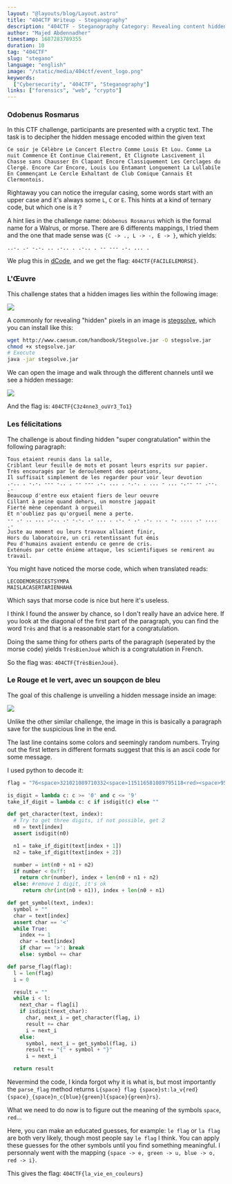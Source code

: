 ```yaml
---
layout: "@layouts/blog/Layout.astro"
title: "404CTF Writeup - Steganography"
description: "404CTF - Steganography Category: Revealing content hidden in plain sight"
author: "Majed Abdennadher"
timestamp: 1687283789355
duration: 10
tag: "404CTF"
slug: "stegano"
language: "english"
image: "/static/media/404ctf/event_logo.png"
keywords:
  ["Cybersecurity", "404CTF", "Steganography"]
links: ["forensics", "web", "crypto"]
---
```


### Odobenus Rosmarus

In this CTF challenge, participants are presented with a cryptic text.
The task is to decipher the hidden message encoded within the given text

```
Ce soir je Célèbre Le Concert Electro Comme Louis Et Lou. Comme La nuit Commence Et Continue Clairement, Et Clignote Lascivement il Chasse sans Chausser En Clapant Encore Classiquement Les Cerclages du Clergé. Encore Car Encore, Louis Lou Entamant Longuement La Lullabile En Commençant Le Cercle Exhaltant de Club Comique Cannais Et Clermontois.
```

Rightaway you can notice the irregular casing, some words start with an upper case and it's always some `L`, `C` or `E`. This hints at a kind of ternary code, but which one is it ?

A hint lies in the challenge name: `Odobenus Rosmarus` which is the formal name for a Walrus, or morse.
There are 6 differents mappings, I tried them and the one that made sense was `{C -> ., L -> -, E -> }`, which yields:

```
..-. .- -.-. .. .-.. . .-.. . -- --- .-. ... .
```

We plug this in [dCode](https://www.dcode.fr/code-morse), and we get the flag: `404CTF{FACILELEMORSE}`.

### L'Œuvre

This challenge states that a hidden images lies within the following image:

![](/static/media/404ctf/loeuvre-1.png)

A commonly for revealing "hidden" pixels in an image is [stegsolve](https://wiki.bi0s.in/steganography/stegsolve/), which you can install like this:

```bash
wget http://www.caesum.com/handbook/Stegsolve.jar -O stegsolve.jar
chmod +x stegsolve.jar
# Execute
java -jar stegsolve.jar
```

We can open the image and walk through the different channels until we see a hidden message:

![](/static/media/404ctf/loeuvre-2.png)

And the flag is: `404CTF{C3z4nne3_ouVr3_To1}`

### Les félicitations

The challenge is about finding hidden "super congratulation" within the following paragraph:

```
Tous etaient reunis dans la salle,
Criblant leur feuille de mots et posant leurs esprits sur papier.
Très encouragés par le deroulement des opérations,
Il suffisait simplement de les regarder pour voir leur devotion
.-.. . -.-. --- -.. . -- --- .-. ... . -.-. . ... - ... -.-- -- .--. .-
Beaucoup d'entre eux etaient fiers de leur oeuvre
Cillant à peine quand dehors, un monstre jappait
Fierté mène cependant à orgueil
Et n'oubliez pas qu'orgueil mene a perte. 
-- .- .. ... .-.. .- -.-. .- ... . .-. - .- .-. .. . -. .... .- .... .-
Juste au moment ou leurs travaux allaient finir,
Hors du laboratoire, un cri retentissant fut émis
Peu d'humains avaient entendu ce genre de cris.
Exténués par cette énième attaque, les scientifiques se remirent au travail. 
```

You might have noticed the morse code, which when translated reads:

```
LECODEMORSECESTSYMPA
MAISLACASERTARIENHAHA
```

Which says that morse code is nice but here it's useless.

I think I found the answer by chance, so I don't really have an advice here.
If you look at the diagonal of the first part of the paragraph, you can find the word `Très` and that is a reasonable start for a congratulation.

Doing the same thing for others parts of the paragraph (seperated by the morse code) yields `TrèsBienJoué` which is a congratulation in French.

So the flag was: `404CTF{TrèsBienJoué}`.

### Le Rouge et le vert, avec un soupçon de bleu

The goal of this challenge is unveiling a hidden message inside an image:

![](/static/media/404ctf/rouge-vert-blue-1.png)

Unlike the other similar challenge, the image in this is basically a paragraph save for the suspicious line in the end.

The last line contains some colors and seemingly random numbers. Trying out the first letters in different formats suggest that this is an ascii code for some message.

I used python to decode it:

```python
flag = "76<space>321021089710332<space>115116581089795118<red><space>95<space>1109599<blue><green>108<space><green>114115125"

is_digit = lambda c: c >= '0' and c <= '9'
take_if_digit = lambda c: c if isdigit(c) else ""

def get_character(text, index):
  # Try to get three digits, if not possible, get 2
  n0 = text[index]
  assert isdigit(n0)

  n1 = take_if_digit(text[index + 1])
  n2 = take_if_digit(text[index + 2])

  number = int(n0 + n1 + n2)
  if number < 0xff:
    return chr(number), index + len(n0 + n1 + n2)
  else: #remove 1 digit, it's ok
     return chr(int(n0 + n1)), index + len(n0 + n1)

def get_symbol(text, index):
  symbol = ""
  char = text[index]
  assert char == '<'
  while True:
    index += 1
    char = text[index]
    if char == '>': break
    else: symbol += char

def parse_flag(flag):
  l = len(flag)
  i = 0

  result = ""
  while i < l:
    next_char = flag[i]
    if isdigit(next_char):
      char, next_i = get_character(flag, i)
      result += char
      i = next_i
    else:
      symbol, next_i = get_symbol(flag, i)
      result += "{" + symbol + "}"
      i = next_i

  return result
```

Nevermind the code, I kinda forgot why it is what is, but most importantly the `parse_flag` method returns `L{space} flag {space}st:la_v{red}{space}_{space}n_c{blue}{green}l{space}{green}rs}`.

What we need to do now is to figure out the meaning of the symbols `space`, `red`...

Here, you can make an educated guesses, for example: `le flag` or `la flag` are both very likely, though most people say `le flag` I think.
You can apply these guesses for the other symbols until you find something meaningful. I personnaly went with the mapping `{space -> e, green -> u, blue -> o, red -> i}`.

This gives the flag: `404CTF{la_vie_en_couleurs}`

